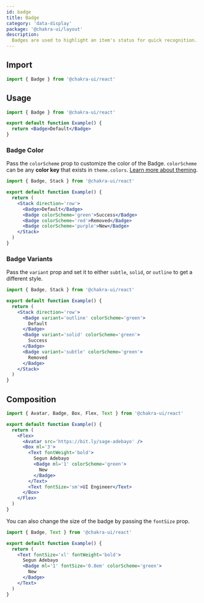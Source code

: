```yaml
---
id: badge
title: Badge
category: 'data-display'
package: '@chakra-ui/layout'
description:
  Badges are used to highlight an item's status for quick recognition.
---
```


## Import

```js
import { Badge } from '@chakra-ui/react'
```

## Usage

```jsx
import { Badge } from '@chakra-ui/react'

export default function Example() {
  return <Badge>Default</Badge>
}
```

### Badge Color

Pass the `colorScheme` prop to customize the color of the Badge. `colorScheme`
can be any **color key** that exists in `theme.colors`.
[Learn more about theming](/docs/styled-system/theme).

```jsx
import { Badge, Stack } from '@chakra-ui/react'

export default function Example() {
  return (
    <Stack direction='row'>
      <Badge>Default</Badge>
      <Badge colorScheme='green'>Success</Badge>
      <Badge colorScheme='red'>Removed</Badge>
      <Badge colorScheme='purple'>New</Badge>
    </Stack>
  )
}
```

### Badge Variants

Pass the `variant` prop and set it to either `subtle`, `solid`, or `outline` to
get a different style.

```jsx
import { Badge, Stack } from '@chakra-ui/react'

export default function Example() {
  return (
    <Stack direction='row'>
      <Badge variant='outline' colorScheme='green'>
        Default
      </Badge>
      <Badge variant='solid' colorScheme='green'>
        Success
      </Badge>
      <Badge variant='subtle' colorScheme='green'>
        Removed
      </Badge>
    </Stack>
  )
}
```

## Composition

```jsx
import { Avatar, Badge, Box, Flex, Text } from '@chakra-ui/react'

export default function Example() {
  return (
    <Flex>
      <Avatar src='https://bit.ly/sage-adebayo' />
      <Box ml='3'>
        <Text fontWeight='bold'>
          Segun Adebayo
          <Badge ml='1' colorScheme='green'>
            New
          </Badge>
        </Text>
        <Text fontSize='sm'>UI Engineer</Text>
      </Box>
    </Flex>
  )
}
```

You can also change the size of the badge by passing the `fontSize` prop.

```jsx
import { Badge, Text } from '@chakra-ui/react'

export default function Example() {
  return (
    <Text fontSize='xl' fontWeight='bold'>
      Segun Adebayo
      <Badge ml='1' fontSize='0.8em' colorScheme='green'>
        New
      </Badge>
    </Text>
  )
}
```
